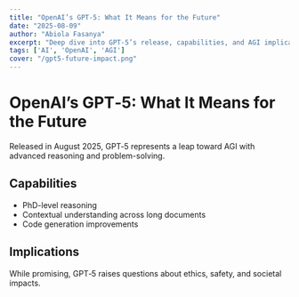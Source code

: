 ```yaml
---
title: "OpenAI’s GPT‑5: What It Means for the Future"
date: "2025-08-09"
author: "Abiola Fasanya"
excerpt: "Deep dive into GPT‑5’s release, capabilities, and AGI implications."
tags: ['AI', 'OpenAI', 'AGI']
cover: "/gpt5-future-impact.png"
---
```


# OpenAI’s GPT‑5: What It Means for the Future

Released in August 2025, GPT‑5 represents a leap toward AGI with advanced reasoning and problem-solving.

## Capabilities
- PhD-level reasoning
- Contextual understanding across long documents
- Code generation improvements

## Implications
While promising, GPT‑5 raises questions about ethics, safety, and societal impacts.

